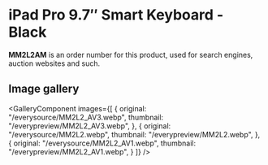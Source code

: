 
# iPad Pro 9.7″ Smart Keyboard - Black

<Callout type='info' emoji='👉🏻'>**MM2L2AM** is an order number for this product, used for search engines, auction websites and such.</Callout>

## Image gallery

<GalleryComponent
    images={[
      {
        original: "/everysource/MM2L2_AV3.webp",
        thumbnail: "/everypreview/MM2L2_AV3.webp",
      },
      {
        original: "/everysource/MM2L2.webp",
        thumbnail: "/everypreview/MM2L2.webp",
      },
      {
        original: "/everysource/MM2L2_AV1.webp",
        thumbnail: "/everypreview/MM2L2_AV1.webp",
      }
    ]}
  />
